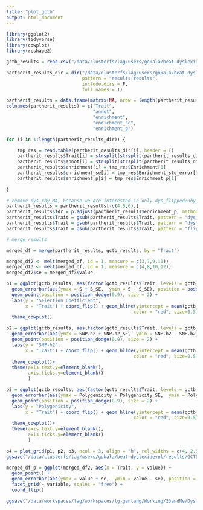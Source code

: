 ```yaml
---
title: "plot_gctb"
output: html_document
---
```


```r
library(ggplot2)
library(tidyverse)
library(cowplot)
library(reshape2)
```

```r

gctb_results = read.csv("/data/clusterfs/lag/users/gokala/beat-dyslexiaevol/results/GCTB/gctb_results_summary.csv", header = T)

partherit_results_dir = dir("/data/clusterfs/lag/users/gokala/beat-dyslexiaevol/results/partherit", 
                            pattern = "results.results", 
                            include.dirs = F,
                            full.names = T)

partherit_results = data.frame(matrix(NA, nrow = length(partherit_results_dir), ncol = 5))
colnames(partherit_results) = c("Trait", 
                                "annot",
                                "enrichment",
                                "enrichment_se",
                                "enrichment_p")

for (i in 1:length(partherit_results_dir)) {

    tmp_res = read.table(partherit_results_dir[i], header = T)
    partherit_results$Trait[i] = strsplit(strsplit(partherit_results_dir[i], split = "/")[[1]][10], split = "\\.")[[1]][1]
    partherit_results$annot[i] = strsplit(strsplit(partherit_results_dir[i], split = "/")[[1]][10], split = "\\.")[[1]][2]
    partherit_results$enrichment[i] = tmp_res$Enrichment[1]
    partherit_results$enrichment_se[i] = tmp_res$Enrichment_std_error[1]
    partherit_results$enrichment_p[i] = tmp_res$Enrichment_p[1]
    
}

# remove dys_rhy_MA, because we are interested in only dys_flippedZRhy_MA
partherit_results = partherit_results[-c(4,5,6),]
partherit_results$fdr = p.adjust(partherit_results$enrichment_p, method = "fdr")
partherit_results$Trait = gsub(partherit_results$Trait, pattern = "dys_flippedZRhy_MA", replacement = "Meta_analysis")
partherit_results$Trait = gsub(partherit_results$Trait, pattern = "dyslexia", replacement = "Dyslexia")
partherit_results$Trait = gsub(partherit_results$Trait, pattern = "flippedZRhythym", replacement = "Rhythm_impairment")

# merge results

merged_df = merge(partherit_results, gctb_results, by = "Trait")

merged_df2 <- melt(merged_df, id = 1, measure = c(3,7,9,11))
merged_df3 <- melt(merged_df, id = 1, measure = c(4,8,10,12))
merged_df2$se = merged_df3$value

```

```r

p1 = ggplot(gctb_results, aes(factor(gctb_results$Trait, levels = gctb_results$Trait), S)) + 
  geom_errorbar(aes(ymax = S + S_SE,  ymin = S - S_SE), position = position_dodge(0.9),width=0) +
  geom_point(position = position_dodge(0.9), size = 2) +
  labs(y = "Selection Coefficient", 
       x = "Trait") + coord_flip() + geom_hline(yintercept = mean(gctb_results$S), linetype="dotted", 
                                               color = "red", size=0.5) +
  theme_cowplot()

p2 = ggplot(gctb_results, aes(factor(gctb_results$Trait, levels = gctb_results$Trait), SNP.h2)) + 
  geom_errorbar(aes(ymax = SNP.h2 + SNP.h2_SE,  ymin = SNP.h2 - SNP.h2_SE), position = position_dodge(0.9),width=0) +
  geom_point(position = position_dodge(0.9), size = 2) +
  labs(y = "SNP-h2", 
       x = "Trait") + coord_flip() + geom_hline(yintercept = mean(gctb_results$SNP.h2), linetype="dotted", 
                                               color = "red", size=0.5) +
  theme_cowplot()+
  theme(axis.text.y=element_blank(),
        axis.ticks.y=element_blank() 
        )

p3 = ggplot(gctb_results, aes(factor(gctb_results$Trait, levels = gctb_results$Trait), Polygenicity)) + 
  geom_errorbar(aes(ymax = Polygenicity + Polygenicity_SE,  ymin = Polygenicity - Polygenicity_SE), position = position_dodge(0.9),width=0) +
  geom_point(position = position_dodge(0.9), size = 2) +
  labs(y = "Polygenicity", 
       x = "Trait") + coord_flip() + geom_hline(yintercept = mean(gctb_results$Polygenicity), linetype="dotted", 
                                               color = "red", size=0.5) +
  theme_cowplot()+
  theme(axis.text.y=element_blank(),
        axis.ticks.y=element_blank() 
        )

p4 = plot_grid(p1, p2, p3, ncol = 3, align = "h", rel_widths = c(4, 2.5, 2.5))
ggsave("/data/clusterfs/lag/users/gokala/beat-dyslexiaevol/results/GCTB/gctb_plot.pdf", p4, width = 10, height = 3)
```
```r

merged_df_p = ggplot(merged_df2, aes(x = Trait, y = value)) +
  geom_point() +
  geom_errorbar(aes(ymax = value + se,  ymin = value - se), position = position_dodge(0.9),width=0) +
  facet_grid(~ variable, scales = "free") +
  coord_flip()

ggsave("/data/workspaces/lag/workspaces/lg-genlang/Working/23andMe/Dyslexia2/Evolution/dys_rhy_pleiotropy/results/figures/evo_plot.pdf", merged_df_p, width = 10, height = 3)

```

